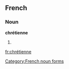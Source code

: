 ==French==

===Noun===
'''chrétienne''' {{f}}

# {{feminine of|[[chrétien]]}}

[[Category:French noun forms]]

[[fr:chrétienne]]